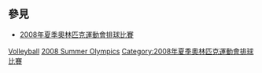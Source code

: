 == 參見 ==
* [[2008年夏季奧林匹克運動會排球比賽|2008年夏季奧林匹克運動會排球比賽]]

{{categoryTOC}}

[[Category:2008年夏季奧林匹克運動會運動員|Volleyball]]
[[Category:各年夏季奧林匹克運動會排球運動員|2008 Summer Olympics]]
[[Category:2008年夏季奧林匹克運動會排球比賽|Category:2008年夏季奧林匹克運動會排球比賽]]